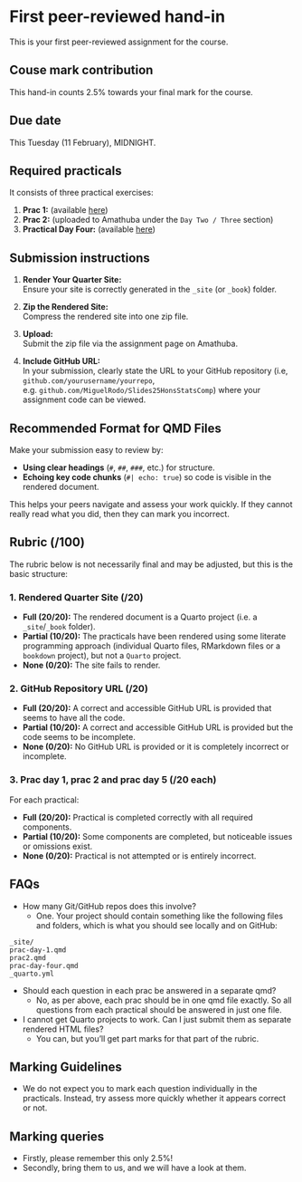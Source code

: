# First peer-reviewed hand-in

This is your first peer-reviewed assignment for the course.

## Couse mark contribution

This hand-in counts 2.5% towards your final mark for the course.

## Due date

This Tuesday (11 February), MIDNIGHT.

## Required practicals

It consists of three practical exercises:

1. **Prac 1:** (available [here](https://miguelrodo.github.io/Slides25HonsStatsComp/prac1.html))  
2. **Prac 2:** (uploaded to Amathuba under the `Day Two / Three` section)  
3. **Practical Day Four:** (available [here](https://miguelrodo.github.io/Slides25HonsStatsComp/prac-day-four.html))

## Submission instructions

1. **Render Your Quarter Site:**  
   Ensure your site is correctly generated in the `_site` (or `_book`) folder.

2. **Zip the Rendered Site:**  
   Compress the rendered site into one zip file.

3. **Upload:**  
   Submit the zip file via the assignment page on Amathuba.

4. **Include GitHub URL:**  
   In your submission, clearly state the URL to your GitHub repository (i.e, `github.com/yourusername/yourrepo`, e.g. `github.com/MiguelRodo/Slides25HonsStatsComp`) where your assignment code can be viewed.

## Recommended Format for QMD Files  

Make your submission easy to review by:  

- **Using clear headings** (`#`, `##`, `###`, etc.) for structure.  
- **Echoing key code chunks** (`#| echo: true`) so code is visible in the rendered document.  

This helps your peers navigate and assess your work quickly.
If they cannot really read what you did, then they can mark you incorrect.

## Rubric (/100)

The rubric below is not necessarily final and may be adjusted, but this is the basic structure:

### 1. Rendered Quarter Site (/20)

- **Full (20/20):** The rendered document is a Quarto project (i.e. a `_site`/`_book` folder).
- **Partial (10/20):** The practicals have been rendered using some literate programming approach (individual Quarto files, RMarkdown files or a `bookdown` project), but not a `Quarto` project.
- **None (0/20):** The site fails to render.

### 2. GitHub Repository URL (/20)

- **Full (20/20):** A correct and accessible GitHub URL is provided that seems to have all the code.
- **Partial (10/20):** A correct and accessible GitHub URL is provided but the code seems to be incomplete.
- **None (0/20):** No GitHub URL is provided or it is completely incorrect or incomplete.

### 3. Prac day 1, prac 2 and prac day 5 (/20 each)

For each practical:

- **Full (20/20):** Practical is completed correctly with all required components.
- **Partial (10/20):** Some components are completed, but noticeable issues or omissions exist.
- **None (0/20):** Practical is not attempted or is entirely incorrect.

## FAQs

- How many Git/GitHub repos does this involve?
  - One. Your project should contain something like the following files and folders, which is what you should see locally and on GitHub:

```plaintext
_site/
prac-day-1.qmd
prac2.qmd
prac-day-four.qmd
_quarto.yml
```

- Should each question in each prac be answered in a separate qmd?
  - No, as per above, each prac should be in one qmd file exactly. So all questions from each practical should be answered in just one file.

- I cannot get Quarto projects to work. Can I just submit them as separate rendered HTML files?
  - You can, but you'll get part marks for that part of the rubric.

## Marking Guidelines

- We do not expect you to mark each question individually in the practicals. Instead, try assess more quickly whether it appears correct or not. 

## Marking queries

- Firstly, please remember this only 2.5%!
- Secondly, bring them to us, and we will have a look at them.